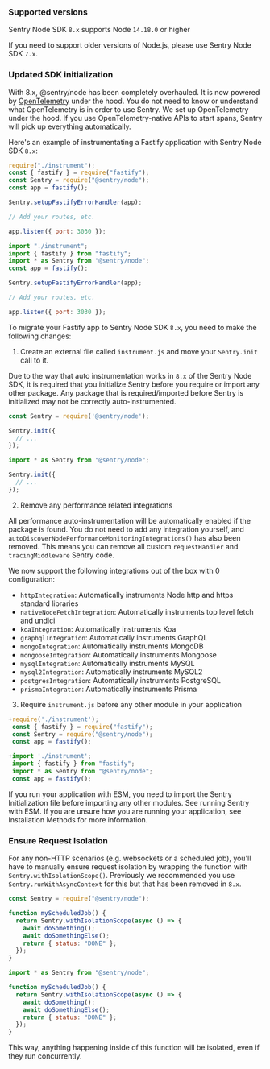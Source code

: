### Supported versions

Sentry Node SDK `8.x` supports Node `14.18.0` or higher

If you need to support older versions of Node.js, please use Sentry Node SDK `7.x`.

### Updated SDK initialization

With 8.x, @sentry/node has been completely overhauled. It is now powered by [OpenTelemetry](https://opentelemetry.io/) under the hood. You do not need to know or understand what OpenTelemetry is in order to use Sentry. We set up OpenTelemetry under the hood. If you use OpenTelemetry-native APIs to start spans, Sentry will pick up everything automatically.

Here's an example of instrumentating a Fastify application with Sentry Node SDK `8.x`:

```javascript {tabTitle:CommonJS}
require("./instrument");
const { fastify } = require("fastify");
const Sentry = require("@sentry/node");
const app = fastify();

Sentry.setupFastifyErrorHandler(app);

// Add your routes, etc.

app.listen({ port: 3030 });
```

```javascript {tabTitle:ESM}
import "./instrument";
import { fastify } from "fastify";
import * as Sentry from "@sentry/node";
const app = fastify();

Sentry.setupFastifyErrorHandler(app);

// Add your routes, etc.

app.listen({ port: 3030 });
```

To migrate your Fastify app to Sentry Node SDK `8.x`, you need to make the following changes:

1. Create an external file called `instrument.js` and move your `Sentry.init` call to it.

Due to the way that auto instrumentation works in `8.x` of the Sentry Node SDK, it is required that you initialize Sentry before you require or import any other package. Any package that is required/imported before Sentry is initialized may not be correctly auto-instrumented.

```JavaScript {tabTitle:CommonJS} {filename: instrument.js}
const Sentry = require('@sentry/node');

Sentry.init({
  // ...
});
```

```JavaScript diff {tabTitle:ESM} {filename: instrument.mjs}
import * as Sentry from "@sentry/node";

Sentry.init({
  // ...
});
```

2. Remove any performance related integrations

All performance auto-instrumentation will be automatically enabled if the package is found. You do not need to add any integration yourself, and `autoDiscoverNodePerformanceMonitoringIntegrations()` has also been removed. This means you can remove all custom `requestHandler` and `tracingMiddleware` Sentry code.

We now support the following integrations out of the box with 0 configuration:

- `httpIntegration`: Automatically instruments Node http and https standard libraries
- `nativeNodeFetchIntegration`: Automatically instruments top level fetch and undici
- `koaIntegration`: Automatically instruments Koa
- `graphqlIntegration`: Automatically instruments GraphQL
- `mongoIntegration`: Automatically instruments MongoDB
- `mongooseIntegration`: Automatically instruments Mongoose
- `mysqlIntegration`: Automatically instruments MySQL
- `mysql2Integration`: Automatically instruments MySQL2
- `postgresIntegration`: Automatically instruments PostgreSQL
- `prismaIntegration`: Automatically instruments Prisma

3. Require `instrument.js` before any other module in your application

```JavaScript diff {tabTitle:CommonJS}
+require('./instrument');
 const { fastify } = require("fastify");
 const Sentry = require("@sentry/node");
 const app = fastify();
```

```JavaScript diff {tabTitle:ESM}
+import './instrument';
 import { fastify } from "fastify";
 import * as Sentry from "@sentry/node";
 const app = fastify();
```

<Alert level="warning" title="Running with ESM">

If you run your application with ESM, you need to import the Sentry Initialization file before importing any other modules. See <PlatformLink to="/install/esm">running Sentry with ESM</PlatformLink>.
If you are unsure how you are running your application, see <PlatformLink to="/install">Installation Methods</PlatformLink> for more information.

</Alert>

### Ensure Request Isolation

For any non-HTTP scenarios (e.g. websockets or a scheduled job), you'll have to manually ensure request isolation by wrapping the function with `Sentry.withIsolationScope()`. Previously we recommended you use `Sentry.runWithAsyncContext` for this but that has been removed in `8.x`.

```javascript {tabTitle:CommonJS}
const Sentry = require("@sentry/node");

function myScheduledJob() {
  return Sentry.withIsolationScope(async () => {
    await doSomething();
    await doSomethingElse();
    return { status: "DONE" };
  });
}
```

```javascript {tabTitle:ESM}
import * as Sentry from "@sentry/node";

function myScheduledJob() {
  return Sentry.withIsolationScope(async () => {
    await doSomething();
    await doSomethingElse();
    return { status: "DONE" };
  });
}
```

This way, anything happening inside of this function will be isolated, even if they run concurrently.
